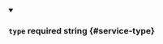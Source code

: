 
<details className="config-field" data-expandable="false" open>
<summary>

### `type` <span class="config-field-required" data-required="false">required</span> <span class="config-field-type">string</span> <span class="config-field-default"></span> <span class="config-field-enum"></span> {#service-type}



</summary>



</details>
